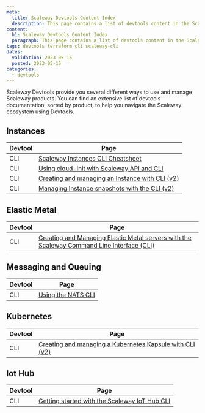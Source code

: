 ```yaml
---
meta:
  title: Scaleway Devtools Content Index
  description: This page contains a list of devtools content in the Scaleway Documentation website.
content:
  h1: Scaleway Devtools Content Index
  paragraph: This page contains a list of devtools content in the Scaleway Documentation website.
tags: devtools terraform cli scaleway-cli
dates:
  validation: 2023-05-15
  posted: 2023-05-15
categories:
  - devtools
---
```


Scaleway Devtools provide you several different ways to use and manage Scaleway products. You can find an extensive list of devtools documentation, sorted by product, to help you navigate the Scaleway ecosystem using Devtools.

## Instances

| Devtool | Page |
| ------------ | ------------------- |
| CLI    | [Scaleway Instances CLI Cheatsheet](/compute/instances/api-cli/cli-cheatsheet/) |
| CLI    | [Using cloud-init with Scaleway API and CLI](/compute/instances/api-cli/using-cloud-init/) |
| CLI    | [Creating and managing an Instance with CLI (v2)](/compute/instances/api-cli/creating-managing-instances-with-cliv2/) |
| CLI    | [Managing Instance snapshots with the CLI (v2)](/compute/instances/api-cli/managing-instance-snapshot-via-cli/) |

## Elastic Metal

| Devtool | Page |
| ------------ | ------------------- |
| CLI    | [Creating and Managing Elastic Metal servers with the Scaleway Command Line Interface (CLI)](/compute/elastic-metal/api-cli/elastic-metal-with-cli/) |

## Messaging and Queuing
| Devtool | Page |
| ------------ | ------------------- |
| CLI    | [Using the NATS CLI](/serverless/messaging/api-cli/nats-cli/) |

## Kubernetes

| Devtool | Page |
| ------------ | ------------------- |
| CLI    | [Creating and managing a Kubernetes Kapsule with CLI (v2)](/containers/kubernetes/api-cli/creating-managing-kubernetes-lifecycle-cliv2/) |

## Iot Hub

| Devtool | Page |
| ------------ | ------------------- |
| CLI    | [Getting started with the Scaleway IoT Hub CLI](/managed-services/iot-hub/api-cli/getting-started-with-iot-hub-cli/) |


